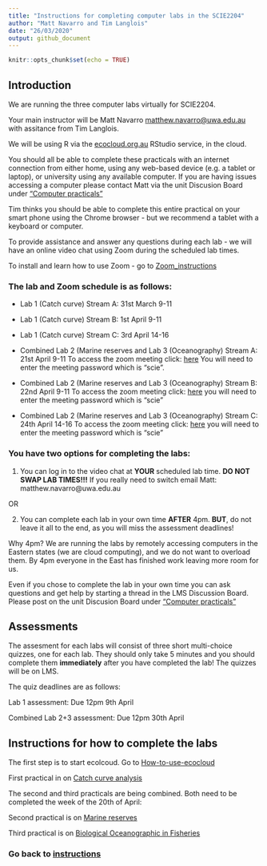 ```yaml
---
title: "Instructions for completing computer labs in the SCIE2204"
author: "Matt Navarro and Tim Langlois"
date: "26/03/2020"
output: github_document
---
```


```r
knitr::opts_chunk$set(echo = TRUE)
```

## Introduction

We are running the three computer labs virtually for SCIE2204.

Your main instructor will be Matt Navarro <matthew.navarro@uwa.edu.au> with assitance from Tim Langlois.

We will be using R via the [ecocloud.org.au](https://app.ecocloud.org.au/) RStudio service, in the cloud.

You should all be able to complete these practicals with an internet connection from either home, using any web-based device (e.g. a tablet or laptop), or university using any available computer. If you are having issues accessing a computer please contact Matt via the unit Discusion Board under ["Computer practicals"](https://lms.uwa.edu.au/webapps/discussionboard/do/forum?action=list_threads&course_id=_51767_1&nav=discussion_board_entry&conf_id=_214217_1&forum_id=_232476_1)

Tim thinks you should be able to complete this entire practical on your smart phone using the Chrome browser - but we recommend a tablet with a keyboard or computer.

To provide assistance and answer any questions during each lab - we will have an online video chat using Zoom during the scheduled lab times.

To install and learn how to use Zoom - go to [Zoom_instructions](https://github.com/UWA-SCIE2204-Marine-Systems/1-instructions/blob/master/2-zoom-instructions.md)


### The lab and Zoom schedule is as follows:

- Lab 1 (Catch curve) Stream A: 31st March 9-11 
- Lab 1 (Catch curve) Stream B: 1st April 9-11
- Lab 1 (Catch curve) Stream C: 3rd April 14-16

- Combined Lab 2 (Marine reserves and Lab 3 (Oceanography) Stream A: 21st April 9-11 To access the zoom meeting click: [here](https://uwa.zoom.us/j/97110604153?pwd=aFo5Q0lIdndYa0syVTU5SXpJVktNUT09) You will need to enter the meeting password which is "scie".

- Combined Lab 2 (Marine reserves and Lab 3 (Oceanography) Stream B: 22nd April 9-11 To access the zoom meeting click:
[here](https://uwa.zoom.us/j/94034784590?pwd=QVZlZDV1d0ZKQjlZeFpCWjVmbWVNUT09) you will need to enter the meeting password which is "scie"

- Combined Lab 2 (Marine reserves and Lab 3 (Oceanography) Stream C: 24th April 14-16 To access the zoom meeting click: [here](https://uwa.zoom.us/j/92506808285?pwd=UjkyRE9jQWJ4ZEdaQlRBMmNTbHFsUT09) you will need to enter the meeting password which is "scie"


### You have two options for completing the labs:

1. You can log in to the video chat at **YOUR** scheduled lab time. **DO NOT SWAP LAB TIMES!!!** If you really need to switch email Matt: matthew.navarro@uwa.edu.au

OR

2. You can complete each lab in your own time **AFTER** 4pm. **BUT**, do not leave it all to the end, as you will miss the assessment deadlines! 

Why 4pm? We are running the labs by remotely accessing computers in the Eastern states (we are cloud computing), and we do not want to overload them. By 4pm everyone in the East has finished work leaving more room for us.

Even if you chose to complete the lab in your own time you can ask questions and get help by starting a thread in the LMS Discussion Board. Please post on the unit Discusion Board under ["Computer practicals"](https://lms.uwa.edu.au/webapps/discussionboard/do/forum?action=list_threads&course_id=_51767_1&nav=discussion_board_entry&conf_id=_214217_1&forum_id=_232476_1)


## Assessments

The assesment for each labs will consist of three short multi-choice quizzes, one for each lab. They should only take 5 minutes and you should complete them **immediately** after you have completed the lab! The quizzes will be on LMS. 

The quiz deadlines are as follows:

Lab 1 assessment: Due 12pm 9th April

Combined Lab 2+3 assessment: Due 12pm 30th April


## Instructions for how to complete the labs

The first step is to start ecolcoud. Go to [How-to-use-ecocloud](https://github.com/UWA-SCIE2204-Marine-Systems/1-instructions/blob/master/3-how-to-use-ecocloud.md)


First practical in on [Catch curve analysis](https://github.com/UWA-SCIE2204-Marine-Systems/Catch-curve/blob/master/CatchCurveMarkdown.md)

The second and third practicals are being combined. Both need to be completed the week of the 20th of April:

Second practical is on [Marine reserves](https://github.com/UWA-SCIE2204-Marine-Systems/No-take-marine-reserves/blob/master/lobster-density-inside-vs-outside-ntmr.md)

Third practical is on [Biological Oceanographic in Fisheries ](https://github.com/UWA-SCIE2204-Marine-Systems/Biological-oceanography/blob/master/Puerulus-settlement.md)



### Go back to [instructions](https://github.com/UWA-SCIE2204-Marine-Systems/1-instructions/blob/master/README.md)





